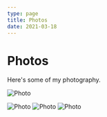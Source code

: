 ```yaml
---
type: page
title: Photos
date: 2021-03-18
---
```


# Photos

Here's some of my photography.


<Image
  src="/images/微信图片_20230803161126.jpg"
  alt="Photo"
  width={1125}
  height={750}
  priority
  className="next-image"
/>

<Image
  src="/images/微信图片_20230803161128.jpg"
  alt="Photo"
  width={1125}
  height={750}
  priority
  className="next-image"
/>
<Image
  src="/images/微信图片_20230803161130.jpg"
  alt="Photo"
  width={1125}
  height={750}
  priority
  className="next-image"
/>
<Image
  src="/images/微信图片_20230803161121.jpg"
  alt="Photo"
  width={1125}
  height={750}
  priority
  className="next-image"
/>
